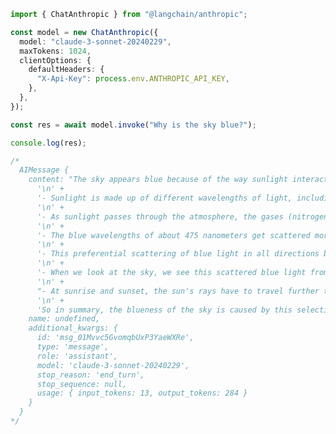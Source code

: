 ```typescript
import { ChatAnthropic } from "@langchain/anthropic";

const model = new ChatAnthropic({
  model: "claude-3-sonnet-20240229",
  maxTokens: 1024,
  clientOptions: {
    defaultHeaders: {
      "X-Api-Key": process.env.ANTHROPIC_API_KEY,
    },
  },
});

const res = await model.invoke("Why is the sky blue?");

console.log(res);

/*
  AIMessage {
    content: "The sky appears blue because of the way sunlight interacts with the gases in Earth's atmosphere. Here's a more detailed explanation:\n" +
      '\n' +
      '- Sunlight is made up of different wavelengths of light, including the entire visible spectrum from red to violet.\n' +
      '\n' +
      '- As sunlight passes through the atmosphere, the gases (nitrogen, oxygen, etc.) cause the shorter wavelengths of light, in the blue and violet range, to be scattered more efficiently in different directions.\n' +
      '\n' +
      '- The blue wavelengths of about 475 nanometers get scattered more than the other visible wavelengths by the tiny gas molecules in the atmosphere.\n' +
      '\n' +
      '- This preferential scattering of blue light in all directions by the gas molecules is called Rayleigh scattering.\n' +
      '\n' +
      '- When we look at the sky, we see this scattered blue light from the sun coming at us from all parts of the sky.\n' +
      '\n' +
      "- At sunrise and sunset, the sun's rays have to travel further through the atmosphere before reaching our eyes, causing more of the blue light to be scattered out, leaving more of the red/orange wavelengths visible - which is why sunrises and sunsets appear reddish.\n" +
      '\n' +
      'So in summary, the blueness of the sky is caused by this selective scattering of blue wavelengths of sunlight by the gases in the atmosphere.',
    name: undefined,
    additional_kwargs: {
      id: 'msg_01Mvvc5GvomqbUxP3YaeWXRe',
      type: 'message',
      role: 'assistant',
      model: 'claude-3-sonnet-20240229',
      stop_reason: 'end_turn',
      stop_sequence: null,
      usage: { input_tokens: 13, output_tokens: 284 }
    }
  }
*/
```
